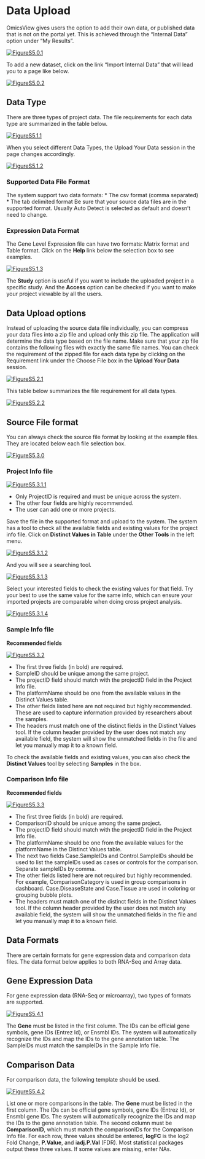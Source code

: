 #	Data Upload
OmicsView gives users the option to add their own data, or published data that is not on the portal yet. This is achieved through the “Internal Data” option under “My Results”.

[![FigureS5.0.1](https://interactivereport.github.io/OmicsView/tutorial/figures/FigureS5.0.1.jpg)](https://interactivereport.github.io/OmicsView/tutorial/figures/FigureS5.0.1.jpg)

To add a new dataset, click on the link “Import Internal Data” that will lead you to a page like below.

[![FigureS5.0.2](https://interactivereport.github.io/OmicsView/tutorial/figures/FigureS5.0.2.jpg)](https://interactivereport.github.io/OmicsView/tutorial/figures/FigureS5.0.2.jpg)

##	Data Type

There are three types of project data. The file requirements for each data type are summarized in the table below.

[![FigureS5.1.1](https://interactivereport.github.io/OmicsView/tutorial/figures/FigureS5.1.1.jpg)](https://interactivereport.github.io/OmicsView/tutorial/figures/FigureS5.1.1.jpg)

When you select different Data Types, the Upload Your Data session in the page changes accordingly.

[![FigureS5.1.2](https://interactivereport.github.io/OmicsView/tutorial/figures/FigureS5.1.2.jpg)](https://interactivereport.github.io/OmicsView/tutorial/figures/FigureS5.1.2.jpg)

### Supported Data File Format

The system support two data formats:
* The csv format (comma separated)
* The tab delimited format
Be sure that your source data files are in the supported format. Usually Auto Detect is selected as default and doesn't need to change.

### Expression Data Format
The Gene Level Expression file can have two formats: Matrix format and Table format. Click on the **Help** link below the selection box to see examples.

[![FigureS5.1.3](https://interactivereport.github.io/OmicsView/tutorial/figures/FigureS5.1.3.jpg)](https://interactivereport.github.io/OmicsView/tutorial/figures/FigureS5.1.3.jpg)

The **Study** option is useful if you want to include the uploaded project in a specific study. And the **Access** option can be checked if you want to make your project viewable by all the users.

## Data Upload options
Instead of uploading the source data file individually, you can compress your data files into a zip file and upload only this zip file. The application will determine the data type based on the file name. Make sure that your zip file contains the following files with exactly the same file names. You can check the requirement of the zipped file for each data type by clicking on the Requirement link under the Choose File box in the **Upload Your Data** session.

[![FigureS5.2.1](https://interactivereport.github.io/OmicsView/tutorial/figures/FigureS5.2.1.jpg)](https://interactivereport.github.io/OmicsView/tutorial/figures/FigureS5.2.1.jpg)

This table below summarizes the file requirement for all data types.

[![FigureS5.2.2](https://interactivereport.github.io/OmicsView/tutorial/figures/FigureS5.2.2.jpg)](https://interactivereport.github.io/OmicsView/tutorial/figures/FigureS5.2.2.jpg)


## Source File format
You can always check the source file format by looking at the example files. They are located below each file selection box.

[![FigureS5.3.0](https://interactivereport.github.io/OmicsView/tutorial/figures/FigureS5.3.0.jpg)](https://interactivereport.github.io/OmicsView/tutorial/figures/FigureS5.3.0.jpg)

### Project Info file

[![FigureS5.3.1.1](https://interactivereport.github.io/OmicsView/tutorial/figures/FigureS5.3.1.1.jpg)](https://interactivereport.github.io/OmicsView/tutorial/figures/FigureS5.3.1.1.jpg)

* Only ProjectID is required and must be unique across the system.
* The other four fields are highly recommended.
* The user can add one or more projects.

Save the file in the supported format and upload to the system. The system has a tool to check all the available fields and existing values for the project info file. Click on **Distinct Values in Table** under the **Other Tools** in the left menu.

[![FigureS5.3.1.2](https://interactivereport.github.io/OmicsView/tutorial/figures/FigureS5.3.1.2.jpg)](https://interactivereport.github.io/OmicsView/tutorial/figures/FigureS5.3.1.2.jpg)

And you will see a searching tool.

[![FigureS5.3.1.3](https://interactivereport.github.io/OmicsView/tutorial/figures/FigureS5.3.1.3.jpg)](https://interactivereport.github.io/OmicsView/tutorial/figures/FigureS5.3.1.3.jpg)

Select your interested fields to check the existing values for that field. Try your best to use the same value for the same info, which can ensure your imported projects are comparable when doing cross project analysis.

[![FigureS5.3.1.4](https://interactivereport.github.io/OmicsView/tutorial/figures/FigureS5.3.1.4.jpg)](https://interactivereport.github.io/OmicsView/tutorial/figures/FigureS5.3.1.4.jpg)

### Sample Info file
**Recommended fields**

[![FigureS5.3.2](https://interactivereport.github.io/OmicsView/tutorial/figures/FigureS5.3.2.jpg)](https://interactivereport.github.io/OmicsView/tutorial/figures/FigureS5.3.2.jpg)

* The first three fields (in bold) are required.
* SampleID should be unique among the same project.
* The projectID field should match with the projectID field in the Project Info file.
* The platformName should be one from the available values in the Distinct Values table.
* The other fields listed here are not required but highly recommended. These are used to capture information provided by researchers about the samples.
* The headers must match one of the distinct fields in the Distinct Values tool. If the column header provided by the user does not match any available field, the system will show the unmatched fields in the file and let you manually map it to a known field.

To check the available fields and existing values, you can also check the **Distinct Values** tool by selecting **Samples** in the box.

### Comparison Info file
**Recommended fields**

[![FigureS5.3.3](https://interactivereport.github.io/OmicsView/tutorial/figures/FigureS5.3.3.jpg)](https://interactivereport.github.io/OmicsView/tutorial/figures/FigureS5.3.3.jpg)

* The first three fields (in bold) are required.
* ComparisonID should be unique among the same project.
* The projectID field should match with the projectID field in the Project Info file.
* The platformName should be one from the available values for the platformName in the Distinct Values table.
* The next two fields Case.SampleIDs and Control.SampleIDs should be used to list the sampleIDs used as cases or controls for the comparison. Separate sampleIDs by comma.
* The other fields listed here are not required but highly recommended. For example, ComparisonCategory is used in group comparisons in dashboard. Case.DiseaseState and Case.Tissue are used in coloring or grouping bubble plots.
* The headers must match one of the distinct fields in the Distinct Values tool. If the column header provided by the user does not match any available field, the system will show the unmatched fields in the file and let you manually map it to a known field.

## Data Formats

There are certain formats for gene expression data and comparison data files. The data format below applies to both RNA-Seq and Array data.

## Gene Expression Data

For gene expression data (RNA-Seq or microarray), two types of formats are supported.

[![FigureS5.4.1](https://interactivereport.github.io/OmicsView/tutorial/figures/FigureS5.4.1.jpg)](https://interactivereport.github.io/OmicsView/tutorial/figures/FigureS5.4.1.jpg)

The **Gene** must be listed in the first column. The IDs can be official gene symbols, gene IDs (Entrez Id), or Ensmbl IDs. The system will automatically recognize the IDs and map the IDs to the gene annotation table. The SampleIDs must match the sampleIDs in the Sample Info file.

## Comparison Data

For comparison data, the following template should be used.

[![FigureS5.4.2](https://interactivereport.github.io/OmicsView/tutorial/figures/FigureS5.4.2.jpg)](https://interactivereport.github.io/OmicsView/tutorial/figures/FigureS5.4.2.jpg)

List one or more comparisons in the table. The **Gene** must be listed in the first column. The IDs can be official gene symbols, gene IDs (Entrez Id), or Ensmbl gene IDs. The system will automatically recognize the IDs and map the IDs to the gene annotation table. The second column must be **ComparisonID**, which must match the comparisonIDs for the Comparison Info file.  For each row, three values should be entered, **logFC** is the log2 Fold Change, **P.Value**, and i**adj.P.Val** (FDR). Most statistical packages output these three values. If some values are missing, enter NAs.

